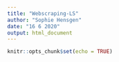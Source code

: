 ```yaml
---
title: "Webscraping-LS"
author: "Sophie Hensgen"
date: "16 6 2020"
output: html_document
---
```


```r
knitr::opts_chunk$set(echo = TRUE)
```
